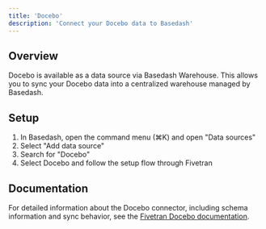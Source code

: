 ```yaml
---
title: 'Docebo'
description: 'Connect your Docebo data to Basedash'
---
```


## Overview

Docebo is available as a data source via Basedash Warehouse. This allows you to sync your Docebo data into a centralized warehouse managed by Basedash.

## Setup

1. In Basedash, open the command menu (⌘K) and open "Data sources"
2. Select "Add data source"
3. Search for "Docebo"
4. Select Docebo and follow the setup flow through Fivetran

## Documentation

For detailed information about the Docebo connector, including schema information and sync behavior, see the [Fivetran Docebo documentation](https://fivetran.com/docs/connectors/applications/docebo).
